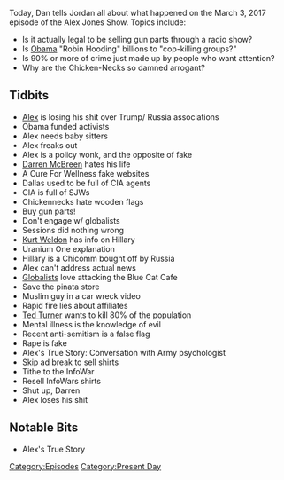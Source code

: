 {{DEFAULTSORT:
    #_EPISODE_0019:March 3, 2017
}}{{Episode
    | title           = March 3, 2017
    | caption         = Listen to this episode on [https://knowledgefight.libsyn.com/knowledge-fight-march-3-2017 Libsyn] [https://open.spotify.com/episode/4gfQwSQVGLMWmv7DQQ9M0b Spotify], Read the [[Transcript/19: March 3, 2017|Unofficial Transcript]]
    | episodeNumber   = 19
    | length          = 02:22:40
    | airDate         = March 6, 2017
    | coverageDate    = March 3, 2017
    | episodeType     = [[:Category:Present Day|Present Day]]
    | appearance      = [[Darren McBreen]], [[Jeff Sessions]], [[Kurt Weldon]]
    | beverage        = Champagne
    | oocDrop         = Globalists are super uncool; I hate stupid liberals
    | previousEpisode = [[18: March 1, 2017/Super Bowl Bonus]]
    | nextEpisode     = [[20: March 6 & Celebrity Cameos]]
}}

{{Stub}}

Today, Dan tells Jordan all about what happened on the March 3, 2017 episode of the Alex Jones Show. Topics include:

*Is it actually legal to be selling gun parts through a radio show?
*Is [[Barack Obama|Obama]] "Robin Hooding" billions to "cop-killing groups?"
*Is 90% or more of crime just made up by people who want attention?
*Why are the Chicken-Necks so damned arrogant?

==Tidbits==

*[[Alex Jones|Alex]] is losing his shit over Trump/ Russia associations
*Obama funded activists
*Alex needs baby sitters
*Alex freaks out
*Alex is a policy wonk, and the opposite of fake
*[[Darren McBreen]] hates his life
*A Cure For Wellness fake websites
*Dallas used to be full of CIA agents
*CIA is full of SJWs
*Chickennecks hate wooden flags
*Buy gun parts!
*Don't engage w/ globalists
*Sessions did nothing wrong
*[[Kurt Weldon]] has info on Hillary
*Uranium One explanation
*Hillary is a Chicomm bought off by Russia
*Alex can't address actual news
*[[Globalists]] love attacking the Blue Cat Cafe
*Save the pinata store
*Muslim guy in a car wreck video
*Rapid fire lies about affiliates
*[[Ted Turner]] wants to kill 80% of the population
*Mental illness is the knowledge of evil
*Recent anti-semitism is a false flag
*Rape is fake
*Alex's True Story: Conversation with Army psychologist
*Skip ad break to sell shirts
*Tithe to the InfoWar
*Resell InfoWars shirts
*Shut up, Darren
*Alex loses his shit

==Notable Bits==

*Alex's True Story

[[Category:Episodes]]
[[Category:Present Day]]
